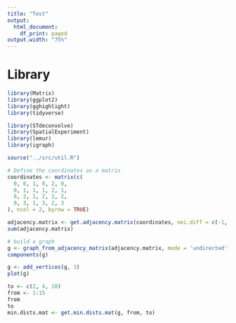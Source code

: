 ```yaml
---
title: "Test"
output:
  html_document:
    df_print: paged
output.width: "75%"
---
```


# Library

```r
library(Matrix)
library(ggplot2)
library(gghighlight)
library(tidyverse)

library(STdeconvolve)
library(SpatialExperiment)
library(lemur)
library(igraph)

```

```r
source("../src/util.R")
```

```r
# Define the coordinates as a matrix
coordinates <- matrix(c(
  0, 0, 1, 0, 2, 0,
  0, 1, 1, 1, 2, 1,
  0, 2, 1, 2, 2, 2,
  0, 3, 1, 3, 2, 3
), ncol = 2, byrow = TRUE)

```

```r
adjacency.matrix <- get.adjacency.matrix(coordinates, nei.diff = c(-1, 0, 1))
sum(adjacency.matrix)

# build a graph
g <- graph_from_adjacency_matrix(adjacency.matrix, mode = 'undirected')
components(g)

g <- add_vertices(g, 3)
plot(g)
```

```r
to <- c(2, 4, 10)
from <- 1:15
from
to
min.dists.mat <- get.min.dists.mat(g, from, to)
```
